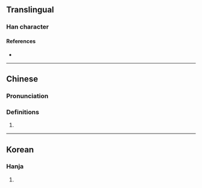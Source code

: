 {{character info}}
==Translingual==

===Han character===
{{Han char|rn=9|rad=人|as=06|sn=8|four=25260|canj=OTW|ids=⿰亻曲}}

====References====
* {{Han ref|kx=0100.260|dkj=00565|hdz=10147.110|uh=344B|ud=13387}}

----

==Chinese==
{{zh-forms}}

===Pronunciation===
{{zh-pron
|m=qiòng
|c=
|mc=
|oc=
|ma=
|cat=
}}

===Definitions===
{{zh-hanzi}}

# {{rfdef|zh}}

----

==Korean==

===Hanja===
{{ko-hanja|hangeul=궁|rv=gung|mr=kung|y=kwung}}

# {{rfdef|ko|sort=人06}}